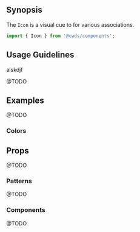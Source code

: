 
## Synopsis

The `Icon` is a visual cue to for various associations.

<DemoCard>
  <Icon name="check" />
</DemoCard>

```jsx
import { Icon } from '@cwds/components';
```

## Usage Guidelines

<div className="text-primary">alskdjf</div>

<div>
  <IconSquare name="check" className="text-primary"/>
  <IconSquare name="times" />
  <IconSquare name="spinner" />
  <IconSquare name="upload" />
  <IconSquare name="circle-notch" />
  <IconSquare name="check-circle" />
  <IconSquare name="info-circle" />
  <IconSquare name="exclamation-triangle" />
  <IconSquare name="user" />
  <IconSquare name="search" />
  <IconSquare name="chevron-down" />
  <IconSquare name="plus" />
  <IconSquare name="minus" />
  <IconSquare name="plus-circle" />
  <IconSquare name="ellipsis-v" />
  <IconSquare name="lightbulb" />
  <IconSquare name="arrow-up" />
</div>

@TODO

## Examples

@TODO

### Colors

## Props

@TODO

### Patterns

@TODO

### Components

@TODO
